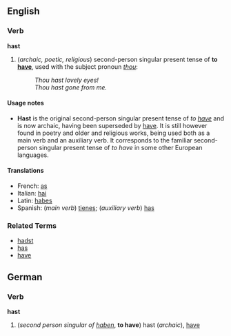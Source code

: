 ==English==
===Verb===
'''hast'''

#(''archaic, poetic, religious'') second-person singular present tense of '''to [[have]]''', used with the subject pronoun ''[[thou]]'':
#:''Thou hast lovely eyes!''
#:''Thou hast gone from me.''

====Usage notes====
*'''Hast''' is the original second-person singular present tense of ''to [[have]]'' and is now archaic, having been superseded by [[have]].  It is still however found in poetry and older and religious works, being used both as a main verb and an auxiliary verb.  It corresponds to the familiar second-person singular present tense of ''to have'' in some other European languages.

====Translations====
*French: [[as#French|as]]
*Italian: [[hai]]
*Latin: [[habes]]
*Spanish: (''main verb'') [[tienes]]; (''auxiliary verb'') [[has#Spanish|has]]

===Related Terms===
*[[hadst]]
*[[has]]
*[[have]]

==German==
===Verb===
'''hast'''

#(''second person singular of [[haben]]'', '''to have''') hast (''archaic''), [[have]]
